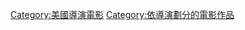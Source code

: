 {{Cat more|史蒂芬·桑莫斯}}

{{DEFAULTSORT:Sommers, Stephen}}
[[Category:美國導演電影|Category:美國導演電影]]
[[Category:依導演劃分的電影作品|Category:依導演劃分的電影作品]]